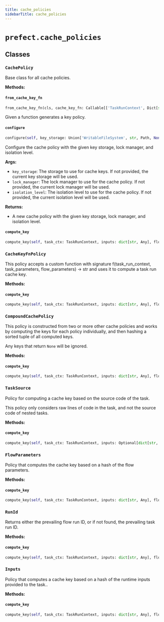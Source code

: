 ```yaml
---
title: cache_policies
sidebarTitle: cache_policies
---
```


# `prefect.cache_policies`

## Classes

### `CachePolicy` <sup><a href="https://github.com/prefecthq/prefect/blob/main/src/prefect/cache_policies.py#L46" target="_blank"><Icon icon="github" size="14" /></a></sup>


Base class for all cache policies.


**Methods:**

#### `from_cache_key_fn` <sup><a href="https://github.com/prefecthq/prefect/blob/main/src/prefect/cache_policies.py#L60" target="_blank"><Icon icon="github" size="14" /></a></sup>

```python
from_cache_key_fn(cls, cache_key_fn: Callable[['TaskRunContext', Dict[str, Any]], Optional[str]]) -> 'CacheKeyFnPolicy'
```

Given a function generates a key policy.


#### `configure` <sup><a href="https://github.com/prefecthq/prefect/blob/main/src/prefect/cache_policies.py#L68" target="_blank"><Icon icon="github" size="14" /></a></sup>

```python
configure(self, key_storage: Union['WritableFileSystem', str, Path, None] = None, lock_manager: Optional['LockManager'] = None, isolation_level: Union[Literal['READ_COMMITTED', 'SERIALIZABLE'], 'IsolationLevel', None] = None) -> Self
```

Configure the cache policy with the given key storage, lock manager, and isolation level.

**Args:**
- `key_storage`: The storage to use for cache keys. If not provided,
the current key storage will be used.
- `lock_manager`: The lock manager to use for the cache policy. If not provided,
the current lock manager will be used.
- `isolation_level`: The isolation level to use for the cache policy. If not provided,
the current isolation level will be used.

**Returns:**
- A new cache policy with the given key storage, lock manager, and isolation level.


#### `compute_key` <sup><a href="https://github.com/prefecthq/prefect/blob/main/src/prefect/cache_policies.py#L99" target="_blank"><Icon icon="github" size="14" /></a></sup>

```python
compute_key(self, task_ctx: TaskRunContext, inputs: dict[str, Any], flow_parameters: dict[str, Any], **kwargs: Any) -> Optional[str]
```

### `CacheKeyFnPolicy` <sup><a href="https://github.com/prefecthq/prefect/blob/main/src/prefect/cache_policies.py#L155" target="_blank"><Icon icon="github" size="14" /></a></sup>


This policy accepts a custom function with signature f(task_run_context, task_parameters, flow_parameters) -> str
and uses it to compute a task run cache key.


**Methods:**

#### `compute_key` <sup><a href="https://github.com/prefecthq/prefect/blob/main/src/prefect/cache_policies.py#L166" target="_blank"><Icon icon="github" size="14" /></a></sup>

```python
compute_key(self, task_ctx: TaskRunContext, inputs: dict[str, Any], flow_parameters: dict[str, Any], **kwargs: Any) -> Optional[str]
```

### `CompoundCachePolicy` <sup><a href="https://github.com/prefecthq/prefect/blob/main/src/prefect/cache_policies.py#L178" target="_blank"><Icon icon="github" size="14" /></a></sup>


This policy is constructed from two or more other cache policies and works by computing the keys
for each policy individually, and then hashing a sorted tuple of all computed keys.

Any keys that return `None` will be ignored.


**Methods:**

#### `compute_key` <sup><a href="https://github.com/prefecthq/prefect/blob/main/src/prefect/cache_policies.py#L205" target="_blank"><Icon icon="github" size="14" /></a></sup>

```python
compute_key(self, task_ctx: TaskRunContext, inputs: dict[str, Any], flow_parameters: dict[str, Any], **kwargs: Any) -> Optional[str]
```

### `TaskSource` <sup><a href="https://github.com/prefecthq/prefect/blob/main/src/prefect/cache_policies.py#L278" target="_blank"><Icon icon="github" size="14" /></a></sup>


Policy for computing a cache key based on the source code of the task.

This policy only considers raw lines of code in the task, and not the source code of nested tasks.


**Methods:**

#### `compute_key` <sup><a href="https://github.com/prefecthq/prefect/blob/main/src/prefect/cache_policies.py#L285" target="_blank"><Icon icon="github" size="14" /></a></sup>

```python
compute_key(self, task_ctx: TaskRunContext, inputs: Optional[dict[str, Any]], flow_parameters: Optional[dict[str, Any]], **kwargs: Any) -> Optional[str]
```

### `FlowParameters` <sup><a href="https://github.com/prefecthq/prefect/blob/main/src/prefect/cache_policies.py#L307" target="_blank"><Icon icon="github" size="14" /></a></sup>


Policy that computes the cache key based on a hash of the flow parameters.


**Methods:**

#### `compute_key` <sup><a href="https://github.com/prefecthq/prefect/blob/main/src/prefect/cache_policies.py#L312" target="_blank"><Icon icon="github" size="14" /></a></sup>

```python
compute_key(self, task_ctx: TaskRunContext, inputs: dict[str, Any], flow_parameters: dict[str, Any], **kwargs: Any) -> Optional[str]
```

### `RunId` <sup><a href="https://github.com/prefecthq/prefect/blob/main/src/prefect/cache_policies.py#L325" target="_blank"><Icon icon="github" size="14" /></a></sup>


Returns either the prevailing flow run ID, or if not found, the prevailing task
run ID.


**Methods:**

#### `compute_key` <sup><a href="https://github.com/prefecthq/prefect/blob/main/src/prefect/cache_policies.py#L331" target="_blank"><Icon icon="github" size="14" /></a></sup>

```python
compute_key(self, task_ctx: TaskRunContext, inputs: dict[str, Any], flow_parameters: dict[str, Any], **kwargs: Any) -> Optional[str]
```

### `Inputs` <sup><a href="https://github.com/prefecthq/prefect/blob/main/src/prefect/cache_policies.py#L347" target="_blank"><Icon icon="github" size="14" /></a></sup>


Policy that computes a cache key based on a hash of the runtime inputs provided to the task..


**Methods:**

#### `compute_key` <sup><a href="https://github.com/prefecthq/prefect/blob/main/src/prefect/cache_policies.py#L354" target="_blank"><Icon icon="github" size="14" /></a></sup>

```python
compute_key(self, task_ctx: TaskRunContext, inputs: dict[str, Any], flow_parameters: dict[str, Any], **kwargs: Any) -> Optional[str]
```
